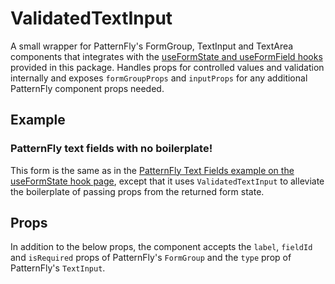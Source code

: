 
<Meta title="Components/ValidatedTextInput" component={ValidatedTextInput} />

# ValidatedTextInput

A small wrapper for PatternFly's FormGroup, TextInput and TextArea components that integrates with the
[useFormState and useFormField hooks](./?path=/docs/hooks-useformstate--basic-text-fields) provided in this package.
Handles props for controlled values and validation internally and exposes `formGroupProps` and `inputProps` for any
additional PatternFly component props needed.

## Example

### PatternFly text fields with no boilerplate!

This form is the same as in the [PatternFly Text Fields example on the useFormState hook page](./?path=/docs/hooks-useformstate--basic-text-fields#patternfly-text-fields-with-prop-helpers), except that
it uses `ValidatedTextInput` to alleviate the boilerplate of passing props from the returned form state.

<Canvas>
  <Story story={PatternFlyTextFields} />
</Canvas>

## Props

In addition to the below props, the component accepts the `label`, `fieldId` and `isRequired` props of PatternFly's `FormGroup` and the `type` prop of PatternFly's `TextInput`.

<ArgsTable of={ValidatedTextInput} />

<GithubLink path="src/components/ValidatedTextInput/ValidatedTextInput.tsx" />
